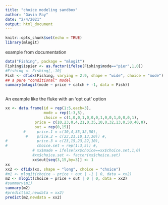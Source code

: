 ```yaml
---
title: "choice modeling sandbox"
author: "Gavin Fay"
date: "2/4/2021"
output: html_document
---
```


```r
knitr::opts_chunk$set(echo = TRUE)
library(mlogit)
```

example from documentation
```r

data("Fishing", package = "mlogit")
Fishing$ispier <- as.factor(ifelse(Fishing$mode=="pier",1,0))
#Fishing <- Fishing[,-10]
Fish <- dfidx(Fishing, varying = 2:9, shape = "wide", choice = "mode")
## a pure "conditional" model
summary(mlogit(mode ~ price + catch + -1, data = Fish))



```

An example like the fluke with an 'opt out' option
```r
xx <- data.frame(id = rep(1:5,each=3),
                 mode = rep(1:3,5),
                 choice = c(1,0,0,1,0,0,0,1,0,0,1,0,0,0,1),
             price = c(10,23,0,4,21,0,35,10,0,32,13,0,50,40,0),
             out = rep(0,15))
        #     price.1 = c(10,4,35,32,50),
         #    price.2 = c(23,21,10,13,30)) #,
#             price.3 = c(23,15,23,22,10),
#             choice.set = rep(1:3,5)) #,
            # xx$made = ifelse(xx$choice==xx$choice.set,1,0)
            #xx$choice.set <- factor(xx$choice.set)
            xx$out[seq(3,15,by=3)] <- 1
xx
xx2 <- dfidx(xx, shape = "long", choice = "choice")
#m1 <- mlogit(choice ~ price + out | -1 | 0, data = xx2)
m2 <- mlogit(choice ~ price + out | 0 | 0, data = xx2)
#summary(m1)
summary(m2)
#predict(m1,newdata = xx2)
predict(m2,newdata = xx2)
```

